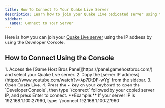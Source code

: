```yaml
---
title: How To Connect To Your Quake Live Server
description: Learn how to join your Quake Live dedicated server using the IP address.
sidebar:
  label: Connect to Your Server
---
```


Here is how you can join your [Quake Live server](https://www.gamehostbros.com/quake-live-server-hosting/) using the IP address by using the Developer Console.

## How to Connect Using the Console
<Steps>
1. Access the [Game Host Bros Panel](https://panel.gamehostbros.com/) and select your Quake Live server.
2. Copy the [server IP address](https://www.youtube.com/watch?v=Ap7DtDF-wYg) from the sidebar.
3. Open Quake Live.
4. Press the ~ key on your keyboard to open the `Developer Console`, then type `/connect` followed by your copied server IP, and press Enter to connect.
</Steps>
**Example:** If your server IP is 192.168.1.100:27960, type:
`/connect 192.168.1.100:27960`
